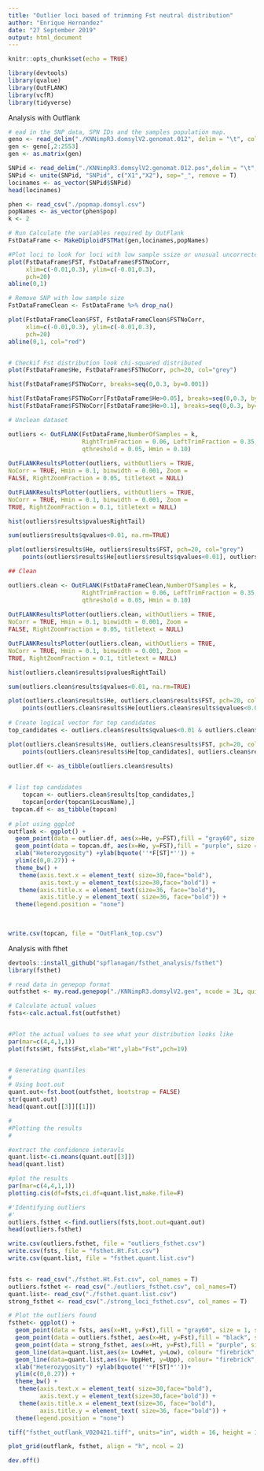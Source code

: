 ```yaml
---
title: "Outlier loci based of trimming Fst neutral distribution"
author: "Enrique Hernandez"
date: "27 September 2019"
output: html_document
---
```


```r
knitr::opts_chunk$set(echo = TRUE)
```
```r

library(devtools)
library(qvalue)
library(OutFLANK)
library(vcfR)
library(tidyverse)

```

 Analysis with Outflank
```r

# ead in the SNP data, SPN IDs and the samples population map.
geno <- read_delim("./KNNimpR3.domsylV2.genomat.012", delim = "\t", col_names = F)
gen <- geno[,2:2553]
gen <- as.matrix(gen)

SNPid <- read_delim("./KNNimpR3.domsylV2.genomat.012.pos",delim = "\t", col_names = F)
SNPid <- unite(SNPid, "SNPid", c("X1","X2"), sep="_", remove = T)
locinames <- as_vector(SNPid$SNPid)
head(locinames)

phen <- read_csv("./popmap.domsyl.csv")
popNames <- as_vector(phen$pop)
k <- 2

# Run Calculate the variables required by OutFlank
FstDataFrame <- MakeDiploidFSTMat(gen,locinames,popNames)

#Plot loci to look for loci with low sample ssize or unusual uncorrected Fst values
plot(FstDataFrame$FST, FstDataFrame$FSTNoCorr, 
     xlim=c(-0.01,0.3), ylim=c(-0.01,0.3),
     pch=20)
abline(0,1)

# Remove SNP with low sample size
FstDataFrameClean <- FstDataFrame %>% drop_na()

plot(FstDataFrameClean$FST, FstDataFrameClean$FSTNoCorr, 
     xlim=c(-0.01,0.3), ylim=c(-0.01,0.3),
     pch=20)
abline(0,1, col="red")


# Checkif Fst distribution look chi-squared distributed
plot(FstDataFrame$He, FstDataFrame$FSTNoCorr, pch=20, col="grey")

hist(FstDataFrame$FSTNoCorr, breaks=seq(0,0.3, by=0.001))

hist(FstDataFrame$FSTNoCorr[FstDataFrame$He>0.05], breaks=seq(0,0.3, by=0.001))
hist(FstDataFrame$FSTNoCorr[FstDataFrame$He>0.1], breaks=seq(0,0.3, by=0.001))

# Unclean dataset

outliers <- OutFLANK(FstDataFrame,NumberOfSamples = k,
                     RightTrimFraction = 0.06, LeftTrimFraction = 0.35,
                     qthreshold = 0.05, Hmin = 0.10) 
 
OutFLANKResultsPlotter(outliers, withOutliers = TRUE,
NoCorr = TRUE, Hmin = 0.1, binwidth = 0.001, Zoom =
FALSE, RightZoomFraction = 0.05, titletext = NULL)

OutFLANKResultsPlotter(outliers, withOutliers = TRUE,
NoCorr = TRUE, Hmin = 0.1, binwidth = 0.001, Zoom =
TRUE, RightZoomFraction = 0.1, titletext = NULL)

hist(outliers$results$pvaluesRightTail)

sum(outliers$results$qvalues<0.01, na.rm=TRUE)

plot(outliers$results$He, outliers$results$FST, pch=20, col="grey")
    points(outliers$results$He[outliers$results$qvalues<0.01], outliers$results$FST[outliers$results$qvalues<0.01], pch=21, col="blue")

## Clean 

outliers.clean <- OutFLANK(FstDataFrameClean,NumberOfSamples = k,
                     RightTrimFraction = 0.06, LeftTrimFraction = 0.35,
                     qthreshold = 0.05, Hmin = 0.10) 
 
OutFLANKResultsPlotter(outliers.clean, withOutliers = TRUE,
NoCorr = TRUE, Hmin = 0.1, binwidth = 0.001, Zoom =
FALSE, RightZoomFraction = 0.05, titletext = NULL)

OutFLANKResultsPlotter(outliers.clean, withOutliers = TRUE,
NoCorr = TRUE, Hmin = 0.1, binwidth = 0.001, Zoom =
TRUE, RightZoomFraction = 0.1, titletext = NULL)

hist(outliers.clean$results$pvaluesRightTail)

sum(outliers.clean$results$qvalues<0.01, na.rm=TRUE)

plot(outliers.clean$results$He, outliers.clean$results$FST, pch=20, col="grey")
    points(outliers.clean$results$He[outliers.clean$results$qvalues<0.01], outliers.clean$results$FST[outliers.clean$results$qvalues<0.01], pch=21, col="blue")
    
# Create logical vector for top candidates
top_candidates <- outliers.clean$results$qvalues<0.01 & outliers.clean$results$He>0.1

plot(outliers.clean$results$He, outliers.clean$results$FST, pch=20, col="grey")
    points(outliers.clean$results$He[top_candidates], outliers.clean$results$FST[top_candidates], pch=21, col="blue")

outlier.df <- as_tibble(outliers.clean$results)    
    

# list top candidates
    topcan <- outliers.clean$results[top_candidates,]
    topcan[order(topcan$LocusName),]
 topcan.df <- as_tibble(topcan)
 
# plot using ggplot
outflank <- ggplot() +
  geom_point(data = outlier.df, aes(x=He, y=FST),fill = "gray60", size = 1, shape = 21) +
  geom_point(data = topcan.df, aes(x=He, y=FST),fill = "purple", size = 5, shape = 23) +
  xlab("Heterozygosity") +ylab(bquote(''*F[ST]*'')) +
  ylim(c(0,0.27)) +
  theme_bw() +
   theme(axis.text.x = element_text( size=30,face="bold"), 
         axis.text.y = element_text(size=30,face="bold")) + 
   theme(axis.title.x = element_text(size=36, face="bold"),
         axis.title.y = element_text( size=36, face="bold")) +
  theme(legend.position = "none") 

    
       
write.csv(topcan, file = "OutFlank_top.csv") 

```

Analysis with fthet

```r
devtools::install_github("spflanagan/fsthet_analysis/fsthet")
library(fsthet)

# read data in genepop format
outfsthet <- my.read.genepop("./KNNimpR3.domsylV2.gen", ncode = 3L, quiet = FALSE)

# Calculate actual values
fsts<-calc.actual.fst(outfsthet)


#Plot the actual values to see what your distribution looks like
par(mar=c(4,4,1,1))
plot(fsts$Ht, fsts$Fst,xlab="Ht",ylab="Fst",pch=19)


# Generating quantiles
# 
# Using boot.out
quant.out<-fst.boot(outfsthet, bootstrap = FALSE)
str(quant.out)
head(quant.out[[3]][[1]])

#
#Plotting the results
#

#extract the confidence interavls
quant.list<-ci.means(quant.out[[3]])
head(quant.list)

#plot the results
par(mar=c(4,4,1,1))
plotting.cis(df=fsts,ci.df=quant.list,make.file=F)

#'Identifying outliers
#'
outliers.fsthet <-find.outliers(fsts,boot.out=quant.out)
head(outliers.fsthet)

write.csv(outliers.fsthet, file = "outliers_fsthet.csv")
write.csv(fsts, file = "fsthet.Ht.Fst.csv")
write.csv(quant.list, file = "fsthet.quant.list.csv")


fsts <- read_csv("./fsthet.Ht.Fst.csv", col_names = T)
outliers.fsthet <- read_csv("./outliers_fsthet.csv", col_names=T)
quant.list<- read_csv("./fsthet.quant.list.csv")
strong_fsthet <- read_csv("./strong_loci_fsthet.csv", col_names = T)

# Plot the outliers found
fsthet<- ggplot() +
  geom_point(data = fsts, aes(x=Ht, y=Fst),fill = "gray60", size = 1, shape = 21) +
  geom_point(data = outliers.fsthet, aes(x=Ht, y=Fst),fill = "black", size = 3, shape = 21) +
  geom_point(data = strong_fsthet, aes(x=Ht, y=Fst),fill = "purple", size = 5, shape = 23) +
  geom_line(data=quant.list,aes(x= LowHet, y=Low), colour= "firebrick", size=1) +
  geom_line(data=quant.list,aes(x= UppHet, y=Upp), colour= "firebrick", size=1) +
  xlab("Heterozygosity") +ylab(bquote(''*F[ST]*''))+
  ylim(c(0,0.27)) +
  theme_bw() +
   theme(axis.text.x = element_text( size=30,face="bold"), 
         axis.text.y = element_text(size=30,face="bold")) + 
   theme(axis.title.x = element_text(size=36, face="bold"),
         axis.title.y = element_text( size=36, face="bold")) +
  theme(legend.position = "none") 

tiff("fsthet_outflank_V020421.tiff", units="in", width = 16, height = 15, res = 360)

plot_grid(outflank, fsthet, align = "h", ncol = 2)

dev.off()
```

